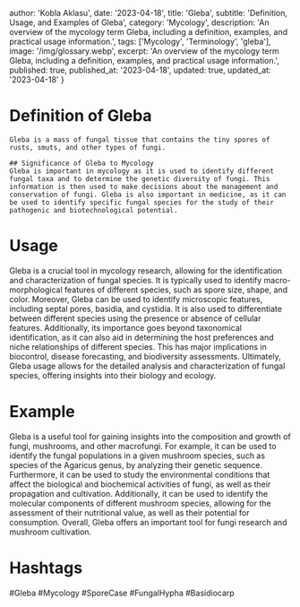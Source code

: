
  author: 'Kobla Aklasu',
  date: '2023-04-18',
  title: 'Gleba',
  subtitle: 'Definition, Usage, and Examples of Gleba',
  category: 'Mycology',
  description: 'An overview of the mycology term Gleba, including a definition, examples, and practical usage information.',
  tags: ['Mycology', 'Terminology', 'gleba'],
  image: '/img/glossary.webp',
  excerpt: 'An overview of the mycology term Gleba, including a definition, examples, and practical usage information.',
  published: true,
  published_at: '2023-04-18',
  updated: true,
  updated_at: '2023-04-18'
}




# Definition of Gleba 
    Gleba is a mass of fungal tissue that contains the tiny spores of rusts, smuts, and other types of fungi.
    
    ## Significance of Gleba to Mycology
    Gleba is important in mycology as it is used to identify different fungal taxa and to determine the genetic diversity of fungi. This information is then used to make decisions about the management and conservation of fungi. Gleba is also important in medicine, as it can be used to identify specific fungal species for the study of their pathogenic and biotechnological potential.

# Usage

Gleba is a crucial tool in mycology research, allowing for the identification and characterization of fungal species. It is typically used to identify macro-morphological features of different species, such as spore size, shape, and color. Moreover, Gleba can be used to identify microscopic features, including septal pores, basidia, and cystidia. It is also used to differentiate between different species using the presence or absence of cellular features. Additionally, its importance goes beyond taxonomical identification, as it can also aid in determining the host preferences and niche relationships of different species. This has major implications in biocontrol, disease forecasting, and biodiversity assessments. Ultimately, Gleba usage allows for the detailed analysis and characterization of fungal species, offering insights into their biology and ecology.

# Example

Gleba is a useful tool for gaining insights into the composition and growth of fungi, mushrooms, and other macrofungi. For example, it can be used to identify the fungal populations in a given mushroom species, such as species of the Agaricus genus, by analyzing their genetic sequence. Furthermore, it can be used to study the environmental conditions that affect the biological and biochemical activities of fungi, as well as their propagation and cultivation. Additionally, it can be used to identify the molecular components of different mushroom species, allowing for the assessment of their nutritional value, as well as their potential for consumption. Overall, Gleba offers an important tool for fungi research and mushroom cultivation.

# Hashtags

#Gleba #Mycology #SporeCase #FungalHypha #Basidiocarp

